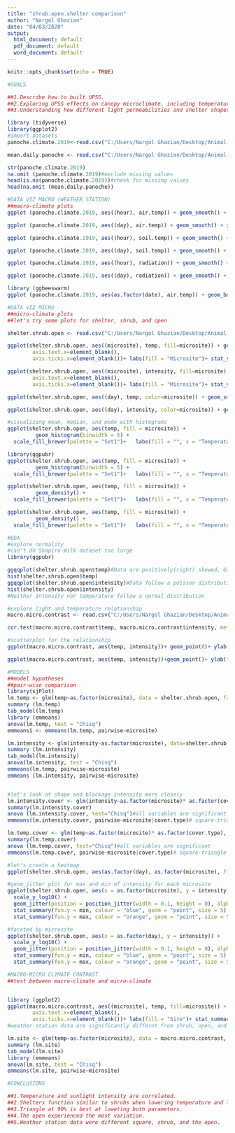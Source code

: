 ```yaml
---
title: "shrub.open.shelter comparison"
author: "Nargol Ghazian"
date: "04/03/2020"
output:
  html_document: default
  pdf_document: default
  word_document: default
---
```


```r
knitr::opts_chunk$set(echo = TRUE)
```

```r
#GOALS

##1.Describe how to built UPSS.
##2.Exploring UPSS effects on canopy microclimate, including temperature and light intensity, relative to the open and shrub.
##3.Understanding how different light permeabilities and shelter shapes influence the above parameters.


```




```r
library (tidyverse)
library(ggplot2)
#import datasets
panoche.climate.2019<-read.csv("C:/Users/Nargol Ghazian/Desktop/Animal-Behaviour-and-Climate-project/CH3/panoche_climate_hourly 2019.csv")

mean.daily.panoche <- read.csv("C:/Users/Nargol Ghazian/Desktop/Animal-Behaviour-and-Climate-project/CH3/weather station climate.csv")

str(panoche.climate.2019)
na.omit (panoche.climate.2019)#exclude missing values
head(is.na(panoche.climate.2019))#check for missing values
head(na.omit (mean.daily.panoche))
```


```r
#DATA VIZ MACRO (WEATHER STATION) 
##macro-climate plots
ggplot (panoche.climate.2019, aes((hour), air.temp)) + geom_smooth() + xlab("Hour (0-24)") + ylab ("Temperature (°C)")+  theme_classic()+ theme(axis.text=element_text(size=12))+ theme(axis.text=element_text(size=12))#how air temperature changed during 24h period in 2019 during study period

ggplot (panoche.climate.2019, aes((day), air.temp)) + geom_smooth() + xlab("Day") + ylab ("Temperature (°C)")+  theme_classic()+ theme(axis.text=element_text(size=12))+ theme(axis.text=element_text(size=12))#air temperature over the days of the study period

ggplot (panoche.climate.2019, aes((hour), soil.temp)) + geom_smooth() + xlab("Hour (0-24)") + ylab ("Temperature (°C)")+  theme_classic()+ theme(axis.text=element_text(size=12))+ theme(axis.text=element_text(size=12))#how soil temperature changed during 24h period in 2019 during study period

ggplot (panoche.climate.2019, aes((day), soil.temp)) + geom_smooth() + xlab("Day") + ylab ("Temperature (°C)")+  theme_classic()+ theme(axis.text=element_text(size=12))+ theme(axis.text=element_text(size=12))#how soil temperature changed during 24h period in 2019 during study period

ggplot (panoche.climate.2019, aes((hour), radiation)) + geom_smooth() + xlab("Hour (0-24)") + ylab ("Solar Radiation (W/m²)")+  theme_classic()+ theme(axis.text=element_text(size=12))+ theme(axis.text=element_text(size=12))#how solar radiation changed during 24h period in 2019 during study period

ggplot (panoche.climate.2019, aes((day), radiation)) + geom_smooth() + xlab("Day") + ylab ("Solar Radiation (W/m²)")+  theme_classic()+ theme(axis.text=element_text(size=12))+ theme(axis.text=element_text(size=12))#sunlight experinced over the the study period

library (ggbeeswarm)
ggplot (panoche.climate.2019, aes(as.factor(date), air.temp)) + geom_boxplot() + xlab("Date") + ylab ("Temperature (°C)")+ geom_quasirandom(alpha=0.05)+ theme_classic()+ theme(axis.text=element_text(size=12))+ theme(axis.text=element_text(size=12))+ theme(axis.text.x = element_text(angle = 90))+ geom_smooth(se=FALSE, color="black", aes(group=1))#daily air temperature averages


```

```r
#DATA VIZ MICRO
##micro-climate plots
##let's try some plots for shelter, shrub, and open

shelter.shrub.open <- read.csv("C:/Users/Nargol Ghazian/Desktop/Animal-Behaviour-and-Climate-project/CH3/shrub_contrast_final.csv")#import dataset

ggplot(shelter.shrub.open, aes((microsite), temp, fill=microsite)) + geom_boxplot() + xlab("Microsite") + ylab ("Temperature (°F)")+ theme_classic()+ theme(axis.text=element_text(size=12))+theme(axis.text.x = element_text(angle = 90))+theme(axis.title.x=element_blank(),
        axis.text.x=element_blank(),
        axis.ticks.x=element_blank())+ labs(fill = "Microsite")+ stat_summary(fun.y=mean, colour="black", geom="point", shape=18, size=3,show_guide = FALSE)#Boxplot temperaure by microsite

ggplot(shelter.shrub.open, aes((microsite), intensity, fill=microsite)) + geom_boxplot() + xlab("Microsite") + ylab ("Solar Radiation (lum/ft²)")+ theme_classic()+ theme(axis.text=element_text(size=12))+theme(axis.text.x = element_text(angle = 90))+theme(axis.title.x=element_blank(),
        axis.text.x=element_blank(),
        axis.ticks.x=element_blank())+ labs(fill = "Microsite")+ stat_summary(fun.y=mean, colour="black", geom="point", shape=18, size=3,show_guide = FALSE)#Boxplot light intensity by microsite

ggplot(shelter.shrub.open, aes((day), temp, color=microsite)) + geom_smooth() + xlab("Day") + ylab ("Temperature (°F)")+ theme_classic()+ theme(axis.text=element_text(size=12))

ggplot(shelter.shrub.open, aes((day), intensity, color=microsite)) + geom_smooth() + xlab("Day") + ylab ("Solar Radiation (lum/ft²)")+ theme_classic()+ theme(axis.text=element_text(size=12))

#visualizing mean, median, and mode with histograms
ggplot(shelter.shrub.open, aes(temp, fill = microsite)) +
         geom_histogram(binwidth = 5) +
  scale_fill_brewer(palette = "Set1")+   labs(fill = "", x = "Temperature (°F)", y = "Frequency")+theme_classic()+ theme(axis.text=element_text(size=12))+labs(fill = "Microsite")

library(ggpubr)
ggplot(shelter.shrub.open, aes(temp, fill = microsite)) +
         geom_histogram(binwidth = 5) +
  scale_fill_brewer(palette = "Set1")+   labs(fill = "", x = "Temperature (°F)", y = "Frequency")+theme_classic()+ theme(axis.text=element_text(size=12))+ stat_central_tendency(aes(color = microsite), type = "mean", color="green", linetype = 2)+ stat_central_tendency(type = "median", color = "blue", linetype = 2)+ facet_grid(~microsite)+theme(legend.position = "none")

ggplot(shelter.shrub.open, aes(temp, fill = microsite)) +
         geom_density() +
  scale_fill_brewer(palette = "Set1")+   labs(fill = "", x = "Temperature (°F)", y = "Frequency")+theme_classic()+ theme(axis.text=element_text(size=12))+labs(fill = "Microsite")

ggplot(shelter.shrub.open, aes(temp, fill = microsite)) +
         geom_density() +
  scale_fill_brewer(palette = "Set1")+   labs(fill = "", x = "Temperature (°F)", y = "Frequency")+theme_classic()+ theme(axis.text=element_text(size=12))+ stat_central_tendency(aes(color = microsite), type = "mean", color="green", linetype = 2)+ stat_central_tendency(type = "median", color = "blue", linetype = 2)+ facet_grid(~microsite)+theme(legend.position = "none")

```


```r
#EDA
#explore normality 
#can't do Shapiro-Wilk dataset too large 
library(ggpubr)

ggqqplot(shelter.shrub.open$temp)#Data are positively(right) skewed, Gaussian  
hist(shelter.shrub.open$temp) 
ggqqplot(shelter.shrub.open$intensity)#Data follow a poisson distribution
hist(shelter.shrub.open$intensity)
#Neither intensity nor temperature follow a normal distribution
```
```r
#explore light and temperature relationship
macro.micro.contrast <- read.csv("C:/Users/Nargol Ghazian/Desktop/Animal-Behaviour-and-Climate-project/CH3/micro-macro-contrast.csv")

cor.test(macro.micro.contrast$temp, macro.micro.contrast$intensity, method = "kendall")#light and temperature are correlated p<0.0001, tau=0.2813

#scatterplot for the relationship
ggplot(macro.micro.contrast, aes(temp, intensity))+ geom_point()+ ylab("Light Intensity (lum/ft²)")+ xlab("Temperature (°F)")+geom_smooth(method='glm', se=FALSE)+theme_classic()#Perhaps too dense too look at

ggplot(macro.micro.contrast, aes(temp, intensity))+geom_point()+ ylab("Light Intensity (lum/ft²)")+ xlab("Temperature (°F)")+geom_smooth(method='glm', se=FALSE)+  facet_grid(~microsite)+ theme_classic()#faceted by microsite
```



```r
#MODELS
##model hypotheses
##pair-wise comparison
library(sjPlot)
lm.temp <- glm(temp~as.factor(microsite), data = shelter.shrub.open, family="gaussian")
summary (lm.temp)
tab_model(lm.temp)
library (emmeans)
anova(lm.temp, test = "Chisq")
emmeans1 <- emmeans(lm.temp, pairwise~microsite)

lm.intensity <- glm(intensity~as.factor(microsite), data=shelter.shrub.open, family = "quasipoisson")
summary (lm.intensity)
tab_model(lm.intensity)
anova(lm.intensity, test = "Chisq")
emmeans(lm.temp, pairwise~microsite)
emmeans (lm.intensity, pairwise~microsite)


#let's look at shape and blockage intensity more closely
lm.intensity.cover <- glm(intensity~as.factor(microsite)* as.factor(cover.type), data = shelter.shrub.open, family="quasipoisson")
summary(lm.intensity.cover) 
anova (lm.intensity.cover, test="Chisq")#all variables are significant
emmeans(lm.intensity.cover, pairwise~microsite|cover.type)# square-triangle different at 15% and 90%

lm.temp.cover <- glm(temp~as.factor(microsite)* as.factor(cover.type), data = shelter.shrub.open, family="gaussian")
summary(lm.temp.cover) 
anova (lm.temp.cover, test="Chisq")#all variables are significant
emmeans(lm.temp.cover, pairwise~microsite|cover.type)# square-triangle different at 15% and 90%

```



```r
#let's create a heatmap
ggplot(shelter.shrub.open, aes(as.factor(day), as.factor(microsite), fill=temp))+ geom_tile()+ xlab("Day") + ylab ("Microsite")+theme(axis.text.x = element_text(angle = 90))+ scale_fill_distiller (palette='OrRd')+ theme_classic()+ labs(fill = "Temperature (°F)")

#geom_jitter plot for max and min of intensity for each microsite
ggplot(shelter.shrub.open, aes(x = as.factor(microsite), y = intensity)) +
  scale_y_log10() +
  geom_jitter(position = position_jitter(width = 0.1, height = 0), alpha = 1/4) +
  stat_summary(fun.y = min, colour = "blue", geom = "point", size = 5) +
  stat_summary(fun.y = max, colour = "orange", geom = "point", size = 5)+ xlab("")+ ylab("Solar Radiation (lum/ft²)")+theme_classic()

#faceted by microsite
ggplot(shelter.shrub.open, aes(x = as.factor(day), y = intensity)) +
  scale_y_log10() +
  geom_jitter(position = position_jitter(width = 0.1, height = 0), alpha = 1/4) +
  stat_summary(fun.y = min, colour = "blue", geom = "point", size = 5) +
  stat_summary(fun.y = max, colour = "orange", geom = "point", size = 5)+ xlab("Day")+ ylab("Light Intensity (lum/ft²)")+theme_classic()+ facet_grid(~microsite)+ coord_flip()+ theme(axis.text.x = element_text(angle = 90))
```



```r
#MACRO-MICRO CLIMATE CONTRAST
##test between macro-climate and micro-climate


library (ggplot2)
ggplot(macro.micro.contrast, aes((microsite), temp, fill=microsite)) + geom_boxplot() + xlab("Site") + ylab ("Temperature (°F)")+ theme_classic()+ theme(axis.text=element_text(size=12))+theme(axis.text.x = element_text(angle = 90))+ theme(axis.title.x=element_blank(),
        axis.text.x=element_blank(),
        axis.ticks.x=element_blank())+ labs(fill = "Site")+ stat_summary(fun.y=mean, colour="black", geom="point", shape=18, size=3,show_guide = FALSE)
#weather station data are significantly differnt from shrub, open, and square.

lm.site <- glm(temp~as.factor(microsite), data = macro.micro.contrast, family="gaussian")
summary (lm.site)
tab_model(lm.site)
library (emmeans)
anova(lm.site, test = "Chisq")
emmeans(lm.site, pairwise~microsite)


```



```r
#CONCLUSIONS

##1.Temperature and sunlight intensity are correlated.
##2.Shelters function similar to shrubs when lowering temperature and light.
##3.Triangle at 90% is best at loweting both parameters.
##4.The open experienced the most variation. 
##5.Weather station data were different square, shrub, and the open. 

```
